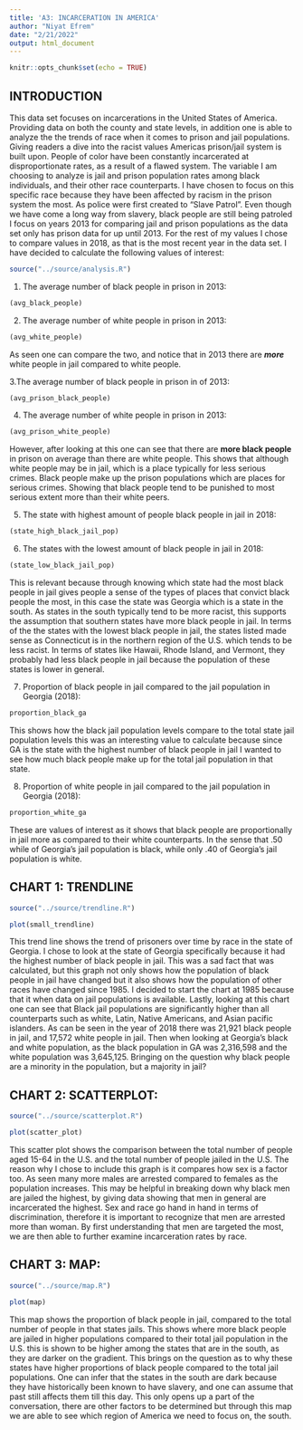 ```yaml
---
title: 'A3: INCARCERATION IN AMERICA'
author: "Niyat Efrem"
date: "2/21/2022"
output: html_document
---
```


```r
knitr::opts_chunk$set(echo = TRUE)
```
## **INTRODUCTION** 
This data set focuses on incarcerations in the United States of America. Providing
data on both the county and state levels, in addition one is able to analyze the
the trends of race when it comes to prison and jail populations. Giving readers a dive into the racist values Americas prison/jail system is built upon. People of color have been constantly incarcerated at disproportionate rates, as a result of a flawed system. The variable I am choosing to analyze is jail and prison population rates among black individuals, and their other race counterparts. I have chosen to focus on this specific race because they have been affected by racism in the prison system the most. As police were first created to "Slave Patrol". Even though we have come a long way from slavery, black people are still being patroled I focus on years 2013 for comparing jail and prison populations as the data set only has prison data for up until 2013. For the rest of my values I chose to compare values in 2018, as that is the most recent year in the data set. I have decided to calculate the following values of interest:

```r
source("../source/analysis.R")
```
1. The average number of black people in prison in 2013:
```r
(avg_black_people)
```
2. The average number of white people in prison in 2013:

```r
(avg_white_people)
```

As seen one can compare the two, and notice that in 2013 there are **_more_** white people in jail compared to white people. 

3.The average number of black people in prison in of 2013:

```r
(avg_prison_black_people)
```

4. The average number of white people in prison in 2013: 

```r
(avg_prison_white_people)
```

However, after looking at this one can see that there are **more black people** in prison on average than there are white people. This shows that although white people may be in jail, which is a place typically for less serious crimes. Black people make up the prison populations which are places for serious crimes. Showing that black people tend to be punished to most serious extent more than their white peers. 

5. The state with highest amount of people black people in jail in 2018:

```r
(state_high_black_jail_pop)
```
6. The states with the lowest amount of black people in jail in 2018: 

```r
(state_low_black_jail_pop)
```
This is relevant because through knowing which state had the most black people in jail gives people a sense of the types of places that convict black people the most, in this case the state was Georgia which is a state in the south. As states in the south typically tend to be more racist, this supports the assumption that southern states have more black people in jail. In terms of the the states with the lowest black people in jail, the states listed made sense as Connecticut is in the northern region of the U.S. which tends to be less racist. In terms of states like Hawaii, Rhode Island, and Vermont, they probably had less black people in jail because the population of these states is lower in general. 

7. Proportion of black people in jail compared to the jail population in Georgia (2018):

```r
proportion_black_ga
```
This shows how the black jail population levels compare to the total state jail population levels this was an interesting value to calculate because since GA is the state with the highest number of black people in jail I wanted to see how much black people make up for the total jail population in that state.  

8. Proportion of white people in jail compared to the jail population in Georgia (2018):

```r
proportion_white_ga
```
These are values of interest as it shows that black people are proportionally in jail more as compared to their white counterparts. In the sense that .50 while of Georgia's jail population is black, while only .40 of Georgia's jail population is white. 

## **CHART 1: TRENDLINE**
```r
source("../source/trendline.R")
```

```r
plot(small_trendline)
```

This trend line shows the trend of prisoners over time by race in the state of Georgia. I chose to look at the state of Georgia specifically because it had the highest number of black people in jail. This was a sad fact that was calculated, but this graph not only shows how the population of black people in jail have changed but it also shows how the population of other races have changed since 1985. I decided to start the chart at 1985 because that it when data on jail populations is available. Lastly, looking at this chart one can see that Black jail populations are significantly higher than all counterparts such as white, Latin, Native Americans, and Asian pacific islanders. As can be seen in the year of 2018 there was 21,921 black people in jail, and 17,572 white people in jail. Then when looking at Georgia's black and white population, as the black population in GA was 2,316,598 and the white population was 3,645,125. Bringing on the question why black people are a minority in the population, but a majority in jail?

## **CHART 2: SCATTERPLOT**:
```r
source("../source/scatterplot.R")
```

```r
plot(scatter_plot)
```


This scatter plot shows the comparison between the total number of people aged 15-64 in the U.S. and the total number of people jailed in the U.S. The reason why I chose to include this graph is it compares how sex is a factor too. As seen many more males are arrested compared to females as the population increases. This may be helpful in breaking down why black men are jailed the highest, by giving data showing that men in general are incarcerated the highest. Sex and race go hand in hand in terms of discrimination, therefore it is important to recognize that men are arrested more than woman. By first understanding that men are targeted the most, we are then able to further examine incarceration rates by race.  

## **CHART 3: MAP**:
```r
source("../source/map.R")
```

```r
plot(map)
```


This map shows the proportion of black people in jail, compared to the total number of people in that states jails. This shows where more black people are jailed in higher populations compared to their total jail population in the U.S. this is shown to be higher among the states that are in the south, as they are darker on the gradient. This brings on the question as to why these states have higher proportions of black people compared to the total jail populations. One can infer that the states in the south are dark because they have historically been known to have slavery, and one can assume that past still affects them till this day. This only opens up a part of the conversation, there are other factors to be determined but through this map we are able to see which region of America we need to focus on, the south.            


